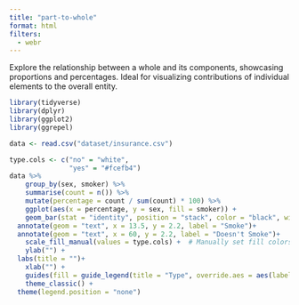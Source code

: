 ```yaml
---
title: "part-to-whole"
format: html
filters:
  - webr
---
```


Explore the relationship between a whole and its components, showcasing proportions and percentages. Ideal for visualizing contributions of individual elements to the overall entity.

```r
library(tidyverse)
library(dplyr)
library(ggplot2)
library(ggrepel)
```

```r
data <- read.csv("dataset/insurance.csv")
```


```r
type.cols <- c("no" = "white",
               "yes" = "#fcefb4")
data %>%
    group_by(sex, smoker) %>%
    summarise(count = n()) %>%
    mutate(percentage = count / sum(count) * 100) %>%
    ggplot(aes(x = percentage, y = sex, fill = smoker)) +
    geom_bar(stat = "identity", position = "stack", color = "black", width=0.2) +
  annotate(geom = "text", x = 13.5, y = 2.2, label = "Smoke")+
  annotate(geom = "text", x = 60, y = 2.2, label = "Doesn't Smoke")+
    scale_fill_manual(values = type.cols) +  # Manually set fill colors
    ylab("") +
  labs(title = "")+
    xlab("") +
    guides(fill = guide_legend(title = "Type", override.aes = aes(label = ""))) +
    theme_classic() +
  theme(legend.position = "none")



```
 
 